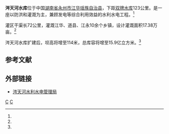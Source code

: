 {{Infobox Reservoir |
|name =涔天河水库
|nickname =
|image =
|image_caption =
|map =
|map_caption =
|code =BFF10300492
|class = 大（二）型水库
|location_of_reservoir =[[湖南省|湖南省]][[永州市|永州市]][[江华瑶族自治县|江华瑶族自治县]]
|location_of_dam =
|inflow =
|outflow =[[潇水|潇水]]
|catchment_area =2423
|reservoir_area =
|mean_depth =
|maximum_depth =
|flood_level =
|normal_water_level =254.26
|dead_water_level =
|water_quality =
|island =
|maximum_storage_capacity =1.05亿
|normal_storage_capacity =
|dead_storage_capacity =
|type_of_dam =
|elevation_of_dam =
|height_of_dam =46
|length_of_dam =158.5
|width_of_dam =
|installed_capacity =2.65万千瓦
|start =1966年7月
|complete =1973年12月
|cost =
|emigrate =
|latd =25
|latm =08
|lats =54
|latNS = N
|longd =111
|longm =39
|longs =52
|longEW = E
|website =
|footnotes =资料主要来源：<ref name="涔天河水库简介">[http://www.cth.hnyz.cn/col4669/col4677/index.htm1?Id=4677 涔天河水库简介] {{webarchive|url=https://web.archive.org/web/20101020112209/http://www.cth.hnyz.cn/col4669/col4677/index.htm1?Id=4677 |date=2010-10-20 }}</ref>
}}
'''涔天河水库'''位于中国[[湖南省|湖南省]][[永州市|永州市]][[江华瑶族自治县|江华瑶族自治县]]，下距[[双牌水库|双牌水库]]123公里。是一座以防洪和灌溉为主，兼顾发电等综合利用效益的水利水电工程。<ref name="涔天河水库简介"/>

灌区干渠长72公里，灌溉江华、道县、江永10余个乡镇，设计灌溉面积17.38万亩。<ref name="涔天河水库简介"/>

涔天河水库扩建后，坝高将增至114米，总库容将增至15.9亿立方米。<ref name="涔天河水库简介"/>

==参考文献==
<div class="references-small">
<references></references>
</div>

==外部链接==
* [https://web.archive.org/web/20101018220512/http://www.cth.hnyz.cn/ 涔天河水利水电管理局]

[[Category:湖南水库|C]]
[[Category:江华瑶族自治县|C]]